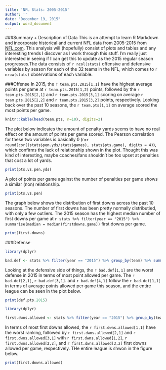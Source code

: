 ```yaml
---
title: 'NFL Stats: 2005-2015'
author: ''
date: "December 19, 2015"
output: word_document
---
```


###Summary + Description of Data 
This is an attempt to learn R Markdown and incorporate historical and current NFL data from 2005-2015 from [NFL.com](http://www.nfl.com/stats/team). This analysis will (hopefully) consist of plots and tables and any interesting trends I discover as I work through this stuff. I'm really just interested in seeing if I can get this to update as the 2015 regular season progresses.The data consists of `r ncol(stats)` offensive and defensive variables by season for each of the 32 teams in the NFL, which comes to `r nrow(stats)` observations of each variable. 


###Offense
In 2015, the `r team.pts.2015[1,1]` have the highest average points per game at `r team.pts.2015[1,2]` points, followed by the `r team.pts.2015[2,1]` and `r team.pts.2015[3,1]` scoring on average `r team.pts.2015[2,2]` and `r team.pts.2015[3,2]` points, respectively. Looking back over the past 10 seasons, the `r team.pts[1,1]` on average scored the most points per game.

```r
knitr::kable(head(team.pts, n=10), digits=2)

```


The plot below indicates the amount of penalty yards seems to have no real effect on the amount of points per game scored. The Pearson correlation for these two variables is basically 0 (r=`r round(cor((stats$pen.yds/stats$games), stats$pts.game), digits = 4)`), which confirms the lack of relationship shown in the plot. Thought this was kind of interesting, maybe coaches/fans shouldn't be too upset at penalties that cost a lot of yards.

```r

print(pts.vs.pen.yds)

```

A plot of points per game against the number of penalties per game shows a similar (non) relationship.

```r

print(pts.vs.pen)

```



The graph below shows the distribution of first downs across the past 10 seasons. The number of first downs has been pretty normally distributied, with only a few outliers. The 2015 season has the highest median number of first downs per game at `r stats %>% filter(year == "2015") %>% summarise(median = median(firstdowns.game))` first downs per game.

```r

print(first.downs)

```




###Defense

```r
library(dplyr) 

bad.def <- stats %>% filter(year == "2015") %>% group_by(team) %>% summarise(pts.allowed = sum(pts.game.allowed)) %>% ungroup() %>% arrange(desc(pts.allowed)) %>% head(team, n=5)


```

Looking at the defensive side of things, the `r bad.def[1,1]` are the worst defense in 2015 in terms of most point allowed per game. The `r bad.def[2,1]`, `r bad.def[3,1]`. and `r bad.def[4,1]` follow the `r bad.def[1,1]` in terms of average points allowed per game this season, and the entire league can be seen in the plot below.

```r

print(def.pts.2015)

```

```r

library(dplyr) 

first.dwns.allowed <- stats %>% filter(year == "2015") %>% group_by(team) %>% summarise(first.downs.allowed = sum(firstdowns.game.allowed)) %>% ungroup() %>% arrange(desc(first.downs.allowed)) %>% head(team, n=5)
```


In terms of most first downs allowed, the `r first.dwns.allowed[1,1]` have the worst ranking, followed by `r first.dwns.allowed[2,1]` and `r first.dwns.allowed[3,1]` with `r first.dwns.allowed[1,2]`, `r first.dwns.allowed[2,2]`, and `r first.dwns.allowed[3,2]` first downs allowed per game, respectively. THe entire league is shwon in the figure below.

```r
print(first.downs.allowed)
```


